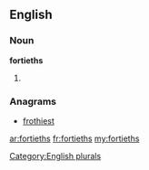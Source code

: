 ==English==

===Noun===
'''fortieths'''

# {{plural of|[[fortieth]]}}

===Anagrams===
* [[frothiest#English|frothiest]]

[[Category:English plurals]]

[[ar:fortieths]]
[[fr:fortieths]]
[[my:fortieths]]
